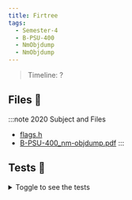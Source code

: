 ```yaml
---
title: Firtree
tags:
  - Semester-4
  - B-PSU-400
  - NmObjdump
  - NmObjdump
---
```

> Timeline: ?


## Files 📂

:::note 2020 Subject and Files
- [flags.h](https://github.com/Studio-17/Epitech-Subjects/raw/main/Semester-4/B-PSU-400/NmObjdump/NmObjdump/flags.h)
- [B-PSU-400_nm-objdump.pdf](https://github.com/Studio-17/Epitech-Subjects/raw/main/Semester-4/B-PSU-400/NmObjdump/NmObjdump/B-PSU-400_nm-objdump.pdf)
:::

## Tests 🤖
<details>
  <summary>Toggle to see the tests</summary>
  <div>
Yo
  </div>
</details>
